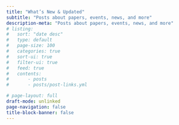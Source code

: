 ```yaml
---
title: "What’s New & Updated"
subtitle: "Posts about papers, events, news, and more"
description-meta: "Posts about papers, events, news, and more"
# listing: 
#   sort: "date desc"
#   type: default
#   page-size: 100
#   categories: true
#   sort-ui: true
#   filter-ui: true
#   feed: true
#   contents: 
#       - posts
#       - posts/post-links.yml

# page-layout: full
draft-mode: unlinked
page-navigation: false
title-block-banner: false
---
```


<!-- Posts listing temporarily disabled -->
